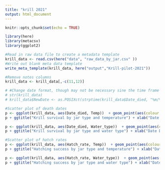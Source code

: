 ```yaml
---
title: "krill 2021"
output: html_document
---
```


```r
knitr::opts_chunk$set(echo = TRUE)
```


```r
library(here)
library(metacsv)
library(ggplot2)

#Read in raw data file to create a metadata template
krill_data <- read.csv(here("data", "raw_data_by_jar.csv" ))
#Write out blank meta data template
write_meta_template(krill_data, here("output","Krill-pilot-2021"))
```

```r
#Remove notes columns
krill_data <- krill_data[,-c(11,12)]

# #Change date format, though may not be necessary sine the time frame is so short
# str(krill_data)
# krill_data$NewDate <- as.POSIXct(strptime(krill_data$Date_died, "%m/%e/%Y"))

#Scatter plot of death dates
p <- ggplot(krill_data, aes(Date_died, Temp))  + geom_point(aes(colour = Jar_type), size=3, position=position_jitter(h=0.15,w=0.15))
p + ggtitle("Krill survival by jar type and temperature") + xlab("Date Died") + ylab("Temp")

p <- ggplot(krill_data, aes(Date_died, Water_type))  + geom_point(aes(colour = Jar_type), size=3, position=position_jitter(h=0.15,w=0.15))
p + ggtitle("Krill survival by jar type and water type") + xlab("Date Died") + ylab("Water type") 

#Scatter plot of hatch rates
p <- ggplot(krill_data, aes(Hatch_rate, Temp))  + geom_point(aes(colour = Jar_type), size=3, position=position_jitter(h=0.15,w=0.15))
p + ggtitle("Hatching success by jar type and temperature") + xlab("Date Died") + ylab("Temp")

p <- ggplot(krill_data, aes(Hatch_rate, Water_type))  + geom_point(aes(colour = Jar_type), size=3, position=position_jitter(h=0.15,w=0.15))
p + ggtitle("Hatching success by jar type and water type") + xlab("Date Died") + ylab("Water type") 

```

